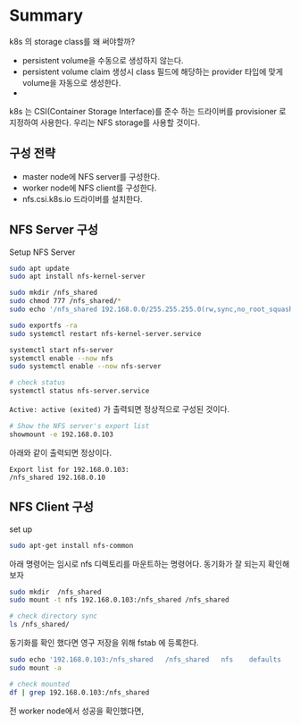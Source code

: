 # Summary
k8s 의 storage class를 왜 써야할까?
- persistent volume을 수동으로 생성하지 않는다.
- persistent volume claim 생성시 class 필드에 해당하는 provider 타입에 맞게 volume을 자동으로 생성한다.
- 
k8s 는 CSI(Container Storage Interface)를 준수 하는 드라이버를 provisioner 로 지정하여 사용한다.
우리는 NFS storage를 사용할 것이다.

## 구성 전략
- master node에 NFS server를 구성한다.
- worker node에 NFS client를 구성한다.
- nfs.csi.k8s.io 드라이버를 설치한다.

## NFS Server 구성

Setup NFS Server
```bash
sudo apt update
sudo apt install nfs-kernel-server

sudo mkdir /nfs_shared
sudo chmod 777 /nfs_shared/*
sudo echo '/nfs_shared 192.168.0.0/255.255.255.0(rw,sync,no_root_squash)' >> /etc/exports

sudo exportfs -ra
sudo systemctl restart nfs-kernel-server.service

systemctl start nfs-server
systemctl enable --now nfs
sudo systemctl enable --now nfs-server

# check status
systemctl status nfs-server.service
```
`Active: active (exited)` 가 출력되면 정상적으로 구성된 것이다.

```bash
# Show the NFS server's export list
showmount -e 192.168.0.103
```

아래와 같이 출력되면 정상이다.
```
Export list for 192.168.0.103:
/nfs_shared 192.168.0.10
```

## NFS Client 구성

set up
```bash
sudo apt-get install nfs-common
```
아래 명령어는 임시로 nfs 디렉토리를 마운트하는 명령어다. 
동기화가 잘 되는지 확인해보자
```bash
sudo mkdir  /nfs_shared
sudo mount -t nfs 192.168.0.103:/nfs_shared /nfs_shared

# check directory sync
ls /nfs_shared/
```
동기화를 확인 했다면 영구 저장을 위해 fstab 에 등록한다.
```bash
sudo echo '192.168.0.103:/nfs_shared   /nfs_shared   nfs    defaults   0 0' | sudo tee -a /etc/fstab
sudo mount -a

# check mounted
df | grep 192.168.0.103:/nfs_shared
```
전 worker node에서 성공을 확인했다면, 










